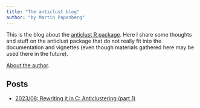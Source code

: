 ```yaml
---
title: "The anticlust blog"
author: "by Martin Papenberg"
---
```


This is the blog about the [anticlust R package](https://github.com/m-Py/anticlust). Here I share
some thoughts and stuff on the anticlust package that do not really fit into the documentation and
vignettes (even though materials gathered here may be used there in the future).

[About the author](../about/index.html).

## Posts

- <a href="one.html">2023/08: Rewriting it in C: Anticlustering (part 1)
